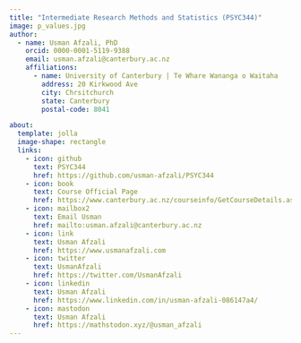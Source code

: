 ```yaml
---
title: "Intermediate Research Methods and Statistics (PSYC344)"
image: p_values.jpg
author:
  - name: Usman Afzali, PhD
    orcid: 0000-0001-5119-9388
    email: usman.afzali@canterbury.ac.nz
    affiliations:
      - name: University of Canterbury | Te Whare Wananga o Waitaha
        address: 20 Kirkwood Ave
        city: Chrsitchurch
        state: Canterbury
        postal-code: 8041

about:
  template: jolla
  image-shape: rectangle
  links:
    - icon: github
      text: PSYC344
      href: https://github.com/usman-afzali/PSYC344
    - icon: book
      text: Course Official Page
      href: https://www.canterbury.ac.nz/courseinfo/GetCourseDetails.aspx?course=PSYC344&occurrence=23S2(C)&year=2023
    - icon: mailbox2
      text: Email Usman
      href: mailto:usman.afzali@canterbury.ac.nz
    - icon: link
      text: Usman Afzali
      href: https://www.usmanafzali.com  
    - icon: twitter
      text: UsmanAfzali
      href: https://twitter.com/UsmanAfzali
    - icon: linkedin
      text: Usman Afzali
      href: https://www.linkedin.com/in/usman-afzali-086147a4/
    - icon: mastodon
      text: Usman Afzali
      href: https://mathstodon.xyz/@usman_afzali
---
```


